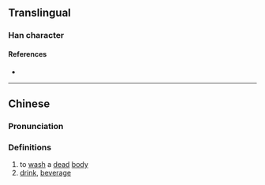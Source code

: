 {{character info/new}}
==Translingual==

===Han character===
{{Han char|rn=85|rad=水|as=09|sn=12|four=31140|canj=ENSJ|ids=⿰氵弭}}

====References====
* {{Han ref|kx=0635.080|dkj=17787|dj=1042.060|hdz=31690.010|uh=6E33|ud=28211|bh=D9F7|bd=55799}}

----

==Chinese==
{{zh-forms}}

===Pronunciation===
{{zh-pron
|m=mǐ
|c=mai5
|mc=y
|oc=y
|ma=
|cat=v,n
}}

===Definitions===
{{zh-hanzi}}

# to [[wash]] a [[dead]] [[body]]
# [[drink]], [[beverage]]
